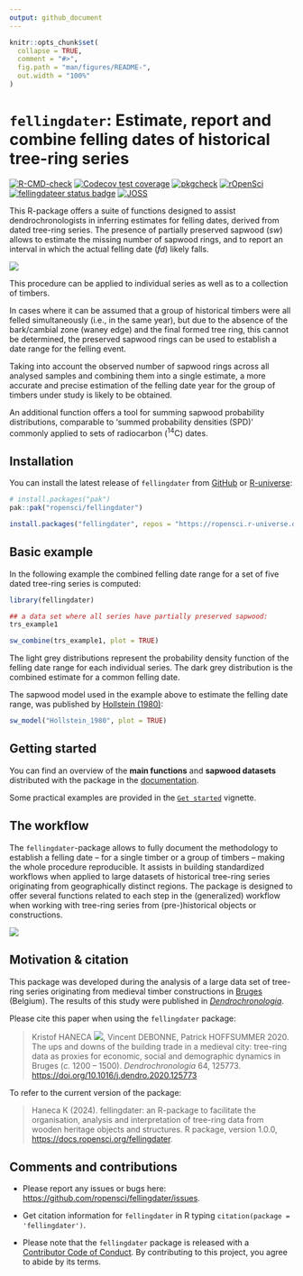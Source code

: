 ```yaml
---
output: github_document
---
```


<!-- README.md is generated from README.Rmd. Please edit that file -->

```r
knitr::opts_chunk$set(
  collapse = TRUE,
  comment = "#>",
  fig.path = "man/figures/README-",
  out.width = "100%"
)
```

# `fellingdater`: Estimate, report and combine felling dates of historical tree-ring series

<!-- badges: start -->

[![R-CMD-check](https://github.com/ropensci/fellingdater/actions/workflows/R-CMD-check.yaml/badge.svg)](https://github.com/ropensci/fellingdater/actions/workflows/R-CMD-check.yaml) [![Codecov test coverage](https://codecov.io/gh/ropensci/fellingdater/branch/main/graph/badge.svg)](https://app.codecov.io/gh/ropensci/fellingdater?branch=main) [![pkgcheck](https://github.com/ropensci/fellingdater/workflows/pkgcheck/badge.svg)](https://github.com/ropensci/fellingdater/actions?query=workflow%3Apkgcheck) [![rOpenSci](https://badges.ropensci.org/618_status.svg)](https://github.com/ropensci/software-review/issues/618) [![fellingdateer status badge](https://ropensci.r-universe.dev/badges/fellingdater)](https://ropensci.r-universe.dev) [![JOSS](https://joss.theoj.org/papers/3db8c54ec854b575bf5450336ccb000b/status.svg)](https://joss.theoj.org/papers/3db8c54ec854b575bf5450336ccb000b)

<!-- badges: end -->

This R-package offers a suite of functions designed to assist dendrochronologists in inferring estimates for felling dates, derived from dated tree-ring series. The presence of partially preserved sapwood (*sw*) allows to estimate the missing number of sapwood rings, and to report an interval in which the actual felling date (*fd*) likely falls.

![](man/figures/cross-section.png)

This procedure can be applied to individual series as well as to a collection of timbers.

In cases where it can be assumed that a group of historical timbers were all felled simultaneously (i.e., in the same year), but due to the absence of the bark/cambial zone (waney edge) and the final formed tree ring, this cannot be determined, the preserved sapwood rings can be used to establish a date range for the felling event.

Taking into account the observed number of sapwood rings across all analysed samples and combining them into a single estimate, a more accurate and precise estimation of the felling date year for the group of timbers under study is likely to be obtained.

An additional function offers a tool for summing sapwood probability distributions, comparable to 'summed probability densities (SPD)' commonly applied to sets of radiocarbon (^14^C) dates.

## Installation

You can install the latest release of `fellingdater` from [GitHub](https://github.com/ropensci/fellingdater/) or [R-universe](https://ropensci.r-universe.dev/fellingdater):

``` r
# install.packages("pak")
pak::pak("ropensci/fellingdater")
```

``` r
install.packages("fellingdater", repos = "https://ropensci.r-universe.dev")
```

## Basic example

In the following example the combined felling date range for a set of five dated tree-ring series is computed:

```r
library(fellingdater)

## a data set where all series have partially preserved sapwood:
trs_example1
```

```r
sw_combine(trs_example1, plot = TRUE)
```

The light grey distributions represent the probability density function of the felling date range for each individual series. The dark grey distribution is the combined estimate for a common felling date.

The sapwood model used in the example above to estimate the felling date range, was published by [Hollstein (1980)](https://search.worldcat.org/nl/title/6391864):

```r
sw_model("Hollstein_1980", plot = TRUE)
```

## Getting started

You can find an overview of the **main functions** and **sapwood datasets** distributed with the package in the [documentation](https://docs.ropensci.org/fellingdater/reference/).

Some practical examples are provided in the [`Get started`](https://docs.ropensci.org/fellingdater/articles/getting_started.html) vignette.

## The workflow

The `fellingdater`-package allows to fully document the methodology to establish a felling date -- for a single timber or a group of timbers -- making the whole procedure reproducible. It assists in building standardized workflows when applied to large datasets of historical tree-ring series originating from geographically distinct regions. The package is designed to offer several functions related to each step in the (generalized) workflow when working with tree-ring series from (pre-)historical objects or constructions.

![](man/figures/workflow.png)

## Motivation & citation

This package was developed during the analysis of a large data set of tree-ring series originating from medieval timber constructions in [Bruges](https://en.wikipedia.org/wiki/Bruges) (Belgium). The results of this study were published in [*Dendrochronologia*](https://www.journals.elsevier.com/dendrochronologia).

Please cite this paper when using the `fellingdater` package:

> Kristof HANECA [![](https://orcid.org/sites/default/files/images/orcid_16x16.png)](https://orcid.org/0000-0002-7719-8305), Vincent DEBONNE, Patrick HOFFSUMMER 2020. The ups and downs of the building trade in a medieval city: tree-ring data as proxies for economic, social and demographic dynamics in Bruges (*c.* 1200 -- 1500). *Dendrochronologia* 64, 125773.\
> <https://doi.org/10.1016/j.dendro.2020.125773>

To refer to the current version of the package:

> Haneca K (2024). fellingdater: an R-package to facilitate the organisation, analysis and interpretation of tree-ring data from wooden heritage objects and structures. R package, version 1.0.0, <https://docs.ropensci.org/fellingdater>.

## Comments and contributions

-   Please report any issues or bugs here: <https://github.com/ropensci/fellingdater/issues>.

-   Get citation information for `fellingdater` in R typing `citation(package = 'fellingdater')`.

-   Please note that the `fellingdater` package is released with a [Contributor Code of Conduct](https://github.com/ropensci/fellingdater/blob/main/.github/CONTRIBUTING.md). By contributing to this project, you agree to abide by its terms.
